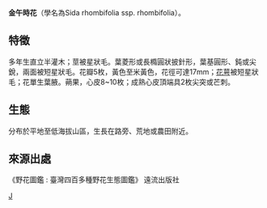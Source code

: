 {{citation style|time=2018-09-02T14:26:57+00:00}}
{{refimprove|time=2018-09-02T14:25:13+00:00}}
'''金午時花'''（學名為Sida rhombifolia ssp. rhombifolia）。

== 特徵 ==
多年生直立半灌木；莖被星狀毛。葉菱形或長橢圓狀披針形，葉基圓形、鈍或尖銳，兩面被短星狀毛。花瓣5枚，黃色至米黃色，花徑可達17mm；[[花萼|花萼]]被短星狀毛；花單生葉腋。蒴果，心皮8~10枚；成熟心皮頂端具2枚尖突或芒刺。

== 生態 ==
分布於平地至低海拔山區，生長在路旁、荒地或農田附近。

== 來源出處 ==
《野花圖鑑 : 臺灣四百多種野花生態圖鑑》 遠流出版社

[[Category:錦葵科|J]]